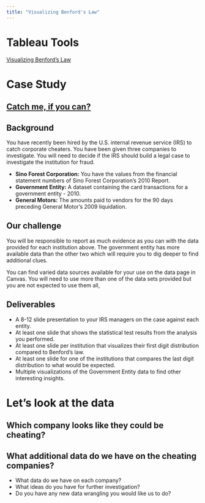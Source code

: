 ```yaml
---
title: "Visualizing Benford's Law"
---
```


# Tableau Tools {data-background=#e8c35d}

[Visualizing Benford's Law](https://help.tableau.com/current/pro/desktop/en-us/benford.htm)

# Case Study {data-background=#e8c35d}

## [Catch me, if you can?](https://byuistats.github.io/CSE150/project.html#Case_Study_6:_Catch_me,_if_you_can)

## Background

You have recently been hired by the U.S. internal revenue service (IRS) to catch corporate cheaters. You have been given three companies to investigate. You will need to decide if the IRS should build a legal case to investigate the institution for fraud.

- **Sino Forest Corporation:** You have the values from the financial statement numbers of Sino Forest Corporation’s 2010 Report.
- **Government Entity:** A dataset containing the card transactions for a government entity - 2010.
- **General Motors:** The amounts paid to vendors for the 90 days preceding General Motor’s 2009 liquidation.

## Our challenge

You will be responsible to report as much evidence as you can with the data provided for each institution above. The government entity has more available data than the other two which will require you to dig deeper to find additional clues.

You can find varied data sources available for your use on the data page in Canvas. You will need to use more than one of the data sets provided but you are not expected to use them all,

## Deliverables

- A 8-12 slide presentation to your IRS managers on the case against each entity.
- At least one slide that shows the statistical test results from the analysis you performed.
- At least one slide per institution that visualizes their first digit distribution compared to Benford’s law.
- At least one slide for one of the institutions that compares the last digit distribution to what would be expected.
- Multiple visualizations of the Government Entity data to find other interesting insights.

# Let's look at the data {data-background=#e8c35d}

## Which company looks like they could be cheating?

## What additional data do we have on the cheating companies?

- What data do we have on each company?
- What ideas do you have for further investigation?
- Do you have any new data wrangling you would like us to do?


